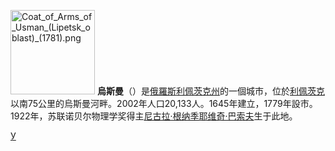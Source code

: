 {{unreferenced|time=2009-5-30}}
{{coord|52|03|N|39|44|E|display=title}}
[[File:Coat_of_Arms_of_Usman_(Lipetsk_oblast)_(1781).png|135px]]
'''烏斯曼'''（{{lang-ru|У́смань}}）是[[俄羅斯|俄羅斯]][[利佩茨克州|利佩茨克州]]的一個城市，位於[[利佩茨克|利佩茨克]]以南75公里的烏斯曼河畔。2002年人口20,133人。1645年建立，1779年設市。1922年，苏联诺贝尔物理学奖得主[[尼古拉·根纳季耶维奇·巴索夫|尼古拉·根纳季耶维奇·巴索夫]]生于此地。

{{利佩茨克州城市}}

[[Category:利佩茨克州城市|У]]